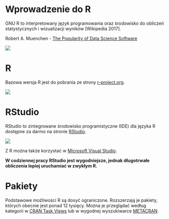 # Wprowadzenie do R

GNU R to interpretowany język programowania oraz środowisko do obliczeń statystycznych i wizualizacji wyników [Wikipedia 2017].

Robert A. Muenchen - [The Popularity of Data Science Software](http://r4stats.com/articles/popularity/)

![](img/pop_r1.png)

# R

Bazowa wersja R jest do pobrania ze strony [r-project.org](https://cloud.r-project.org/). 

![](img/r.png)

# RStudio

RStudio to zintegrowane środowisko programistyczne (IDE) dla języka R dostępne za darmo na stronie [RStudio](https://www.rstudio.com/products/rstudio/download/).

![](img/rstudio.png)

Z R można także korzystać w [Microsoft Visual Studio](https://www.visualstudio.com/pl/vs/rtvs/).

**W codziennej pracy RStudio jest wygodniejsze, jednak długotrwałe obliczenia lepiej uruchamiać w zwykłym R.**

# Pakiety

Podstawowe możliwości R są dosyć ograniczone. Rozszerzają je pakiety, których obecnie jest ponad 12 tysięcy. Można je przeglądać według kategorii w [CRAN Task Views](https://cran.r-project.org/web/views/) lub w wygodnej wyszukiwarce [METACRAN](https://www.r-pkg.org/).

